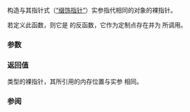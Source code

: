 {{cpp/memory/pointer_traits/title|to_address}}
{{cpp/memory/pointer_traits/navbar}}
{{dcl begin}}
{{dcl header|memory}}
{{dcl|since=c++20|notes={{mark|程序定义特化的可选成员}}|
static element_type* to_address( pointer p ) noexcept;
}}
{{dcl end}}

构造与其指针式（[[cpp/named_req/Allocator#缀饰指针|“缀饰指针”]]）实参指代相同的对象的裸指针。

若定义此函数，则它是 {{rlpt|pointer_to}} 的反函数，它作为定制点存在并为 {{ltt|cpp/memory/to_address|std::to_address}} 所调用。

===参数===
{{par begin}}
{{par|p|缀饰指针/指针式对象}}
{{par end}}

===返回值===
{{c|element_type*}} 类型的裸指针，其所引用的内存位置与实参 {{c|p}} 相同。

===参阅===
{{dsc begin}}
{{dsc inc|cpp/memory/pointer_traits/dsc pointer_to}}
{{dsc inc|cpp/memory/dsc to_address}}
{{dsc end}}

{{langlinks|de|en|es|fr|it|ja|pt|ru}}